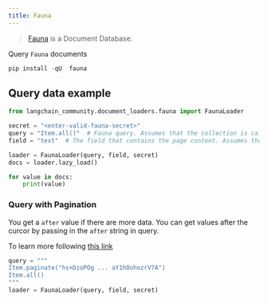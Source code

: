 ```yaml
---
title: Fauna
---
```


>[Fauna](https://fauna.com/) is a Document Database.

Query `Fauna` documents

```python
pip install -qU  fauna
```

## Query data example

```python
from langchain_community.document_loaders.fauna import FaunaLoader

secret = "<enter-valid-fauna-secret>"
query = "Item.all()"  # Fauna query. Assumes that the collection is called "Item"
field = "text"  # The field that contains the page content. Assumes that the field is called "text"

loader = FaunaLoader(query, field, secret)
docs = loader.lazy_load()

for value in docs:
    print(value)
```

### Query with Pagination

You get a `after` value if there are more data. You can get values after the curcor by passing in the `after` string in query.

To learn more following [this link](https://fqlx-beta--fauna-docs.netlify.app/fqlx/beta/reference/schema_entities/set/static-paginate)

```python
query = """
Item.paginate("hs+DzoPOg ... aY1hOohozrV7A")
Item.all()
"""
loader = FaunaLoader(query, field, secret)
```
